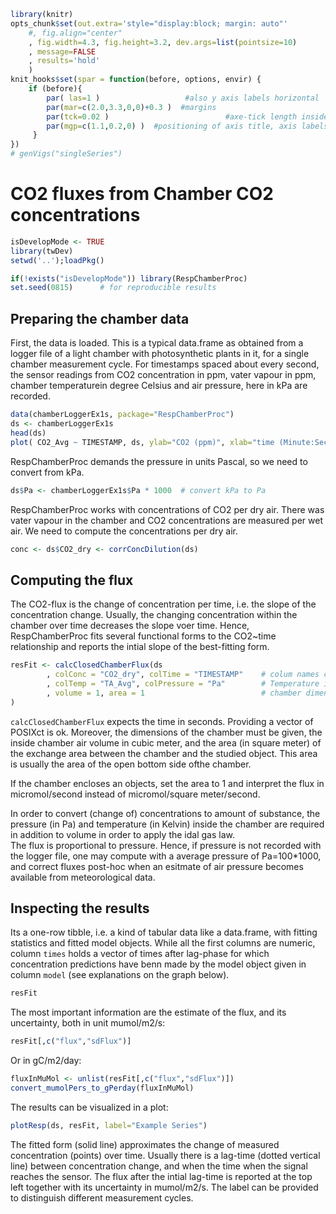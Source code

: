 <!--
%\VignetteEngine{knitr}
%\VignetteIndexEntry{CO2 fluxes from Chamber CO2 concentrations}
-->

```r
library(knitr)
opts_chunk$set(out.extra='style="display:block; margin: auto"'
    #, fig.align="center"
    , fig.width=4.3, fig.height=3.2, dev.args=list(pointsize=10)
    , message=FALSE
    , results='hold'
    )
knit_hooks$set(spar = function(before, options, envir) {
    if (before){
        par( las=1 )                   #also y axis labels horizontal
        par(mar=c(2.0,3.3,0,0)+0.3 )  #margins
        par(tck=0.02 )                          #axe-tick length inside plots             
        par(mgp=c(1.1,0.2,0) )  #positioning of axis title, axis labels, axis
     }
})
# genVigs("singleSeries")
```

CO2 fluxes from Chamber CO2 concentrations
======================================================

```r
isDevelopMode <- TRUE
library(twDev)
setwd('..');loadPkg()
```

```r
if(!exists("isDevelopMode")) library(RespChamberProc)
set.seed(0815)      # for reproducible results
```

Preparing the chamber data
------------------------------

First, the data is loaded. This is a typical data.frame as obtained from a
logger file of a light chamber with photosynthetic plants in it, for a single
chamber measurement cycle. For timestamps spaced about every second, the
sensor readings from CO2 concentration in ppm, vater vapour in ppm, chamber
temperaturein degree Celsius and air pressure, here in kPa are recorded.

```r
data(chamberLoggerEx1s, package="RespChamberProc")
ds <- chamberLoggerEx1s
head(ds)
plot( CO2_Avg ~ TIMESTAMP, ds, ylab="CO2 (ppm)", xlab="time (Minute:Second)")
```

RespChamberProc demands the pressure in units Pascal, so we need to convert from
kPa. 
```r
ds$Pa <- chamberLoggerEx1s$Pa * 1000  # convert kPa to Pa
```

RespChamberProc works with concentrations of CO2 per dry air. There was
vater vapour in the chamber and CO2 concentrations are measured per wet air. We
need to compute the concentrations per dry air.
```r
conc <- ds$CO2_dry <- corrConcDilution(ds)
```

Computing the flux
---------------------
The CO2-flux is the change of concentration per time, i.e. the slope of the
concentration change. Usually, the changing concentration within the chamber
over time decreases the slope voer time. Hence, RespChamberProc fits several
functional forms to the CO2~time relationship and reports the intial slope of
the best-fitting form.

```r
resFit <- calcClosedChamberFlux(ds
		, colConc = "CO2_dry", colTime = "TIMESTAMP"	# colum names conc ~ timeInSeconds
		, colTemp = "TA_Avg", colPressure = "Pa"		# Temperature in K, Pressure in Pa
		, volume = 1, area = 1						    # chamber dimensions m3 and m2
)
```

`calcClosedChamberFlux` expects the time in seconds. Providing a vector
of POSIXct is ok.
Moreover, the dimensions of the chamber must be given, the inside chamber air
volume in cubic meter, and the area (in square meter) of the exchange area
between the chamber and the studied object. This area is usually the area of the
open bottom side ofthe chamber. 

If the chamber encloses an objects, set the area to 1 and interpret the flux in
micromol/second instead of micromol/square meter/second.

In order to convert (change of) concentrations to amount of substance, the pressure (in Pa) and temperature (in Kelvin) inside
the chamber are required in addition to volume in order to apply the idal gas law.  
The flux is proportional to pressure. Hence, if pressure is not recorded with
the logger file, one may compute with a average pressure of Pa=100*1000, and
correct fluxes post-hoc when an esitmate of air pressure becomes available
from meteorological data.


Inspecting the results
-------------------------

Its a one-row tibble, i.e. a kind of tabular data like a data.frame, with fitting statistics and fitted model objects. While all the first columns are numeric, column `times` holds a vector of times after lag-phase for which concentration predictions have benn made by the model object given in column `model` (see explanations on the graph below).

```r
resFit
```

The most important information are the estimate of the flux, and its
uncertainty, both in unit mumol/m2/s:
```r
resFit[,c("flux","sdFlux")]
```

Or in gC/m2/day:
```r
fluxInMuMol <- unlist(resFit[,c("flux","sdFlux")])
convert_mumolPers_to_gPerday(fluxInMuMol)
```


The results can be visualized in a plot:
```r
plotResp(ds, resFit, label="Example Series")		
```

The fitted form (solid line) approximates the change of measured concentration
(points) over time. Usually there is a lag-time (dotted vertical line) between
concentration change, and when the time when the signal reaches the sensor. The
flux after the intial lag-time is reported at the top left together with its
uncertainty in mumol/m2/s.
The label can be provided to distinguish different measurement cycles.
